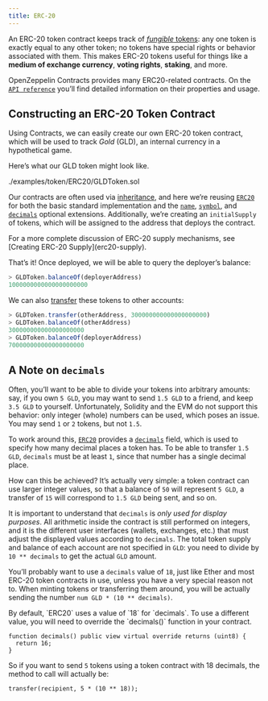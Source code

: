 ```yaml
---
title: ERC-20
---
```


An ERC-20 token contract keeps track of [_fungible_ tokens](tokens#different-kinds-of-tokens): any one token is exactly equal to any other token; no tokens have special rights or behavior associated with them. This makes ERC-20 tokens useful for things like a **medium of exchange currency**, **voting rights**, **staking**, and more.

OpenZeppelin Contracts provides many ERC20-related contracts. On the [`API reference`](contracts/v5.x/api/token/ERC20) you’ll find detailed information on their properties and usage.

## Constructing an ERC-20 Token Contract

Using Contracts, we can easily create our own ERC-20 token contract, which will be used to track _Gold_ (GLD), an internal currency in a hypothetical game.

Here’s what our GLD token might look like.

<include cwd lang='solidity'>./examples/token/ERC20/GLDToken.sol</include>

Our contracts are often used via [inheritance](https://solidity.readthedocs.io/en/latest/contracts.html#inheritance), and here we’re reusing [`ERC20`](contracts/v5.x/api/token/ERC20#erc20) for both the basic standard implementation and the [`name`](contracts/v5.x/api/token/ERC20#ERC20-name--), [`symbol`](contracts/v5.x/api/token/ERC20#ERC20-symbol--), and [`decimals`](contracts/v5.x/api/token/ERC20#ERC20-decimals--) optional extensions. Additionally, we’re creating an `initialSupply` of tokens, which will be assigned to the address that deploys the contract.

<Callout>
For a more complete discussion of ERC-20 supply mechanisms, see [Creating ERC-20 Supply](erc20-supply).
</Callout>

That’s it! Once deployed, we will be able to query the deployer’s balance:

```javascript
> GLDToken.balanceOf(deployerAddress)
1000000000000000000000
```

We can also [transfer](contracts/v5.x/api/token/ERC20#IERC20-transfer-address-uint256-) these tokens to other accounts:

```javascript
> GLDToken.transfer(otherAddress, 300000000000000000000)
> GLDToken.balanceOf(otherAddress)
300000000000000000000
> GLDToken.balanceOf(deployerAddress)
700000000000000000000
```

## A Note on `decimals`

Often, you’ll want to be able to divide your tokens into arbitrary amounts: say, if you own `5 GLD`, you may want to send `1.5 GLD` to a friend, and keep `3.5 GLD` to yourself. Unfortunately, Solidity and the EVM do not support this behavior: only integer (whole) numbers can be used, which poses an issue. You may send `1` or `2` tokens, but not `1.5`.

To work around this, [`ERC20`](contracts/v5.x/api/token/ERC20#ERC20) provides a [`decimals`](contracts/v5.x/api/token/ERC20#ERC20-decimals--) field, which is used to specify how many decimal places a token has. To be able to transfer `1.5 GLD`, `decimals` must be at least `1`, since that number has a single decimal place.

How can this be achieved? It’s actually very simple: a token contract can use larger integer values, so that a balance of `50` will represent `5 GLD`, a transfer of `15` will correspond to `1.5 GLD` being sent, and so on.

It is important to understand that `decimals` is _only used for display purposes_. All arithmetic inside the contract is still performed on integers, and it is the different user interfaces (wallets, exchanges, etc.) that must adjust the displayed values according to `decimals`. The total token supply and balance of each account are not specified in `GLD`: you need to divide by `10 ** decimals` to get the actual `GLD` amount.

You’ll probably want to use a `decimals` value of `18`, just like Ether and most ERC-20 token contracts in use, unless you have a very special reason not to. When minting tokens or transferring them around, you will be actually sending the number `num GLD * (10 ** decimals)`.

<Callout>
By default, `ERC20` uses a value of `18` for `decimals`. To use a different value, you will need to override the `decimals()` function in your contract.
</Callout>

```solidity
function decimals() public view virtual override returns (uint8) {
  return 16;
}
```

So if you want to send `5` tokens using a token contract with 18 decimals, the method to call will actually be:

```solidity
transfer(recipient, 5 * (10 ** 18));
```
